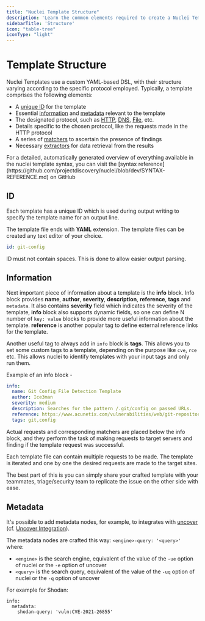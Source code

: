 ```yaml
---
title: "Nuclei Template Structure"
description: 'Learn the common elements required to create a Nuclei Template'
sidebarTitle: 'Structure'
icon: "table-tree"
iconType: "light"
---
```


# Template Structure

Nuclei Templates use a custom YAML-based DSL, with their structure varying according to the specific protocol employed. Typically, a template comprises the following elements:

- A [unique ID](#id) for the template
- Essential [information](#information) and [metadata](#metadata) relevant to the template
- The designated protocol, such as [HTTP](/templates/protocols/http/basic-http), [DNS](/templates/protocols/dns), [File](/templates/protocols/file), etc.
- Details specific to the chosen protocol, like the requests made in the HTTP protocol
- A series of [matchers](/templates/reference/matchers) to ascertain the presence of findings
- Necessary [extractors](/templates/reference/extractors) for data retrieval from the results

<Tip>
For a detailed, automatically generated overview of everything available in the nuclei template syntax, you can visit the [syntax reference](https://github.com/projectdiscovery/nuclei/blob/dev/SYNTAX-REFERENCE.md) on GitHub
</Tip>

## ID

Each template has a unique ID which is used during output writing to specify the template name for an output line.

The template file ends with **YAML** extension. The template files can be created any text editor of your choice.

```yaml
id: git-config
```

ID must not contain spaces. This is done to allow easier output parsing.

## Information

Next important piece of information about a template is the **info** block. Info block provides **name**, **author**, **severity**, **description**, **reference**, **tags** and `metadata`. It also contains **severity** field which indicates the severity of the template, **info** block also supports dynamic fields, so one can define N number of `key: value` blocks to provide more useful information about the template. **reference** is another popular tag to define external reference links for the template.

Another useful tag to always add in `info` block is **tags**. This allows you to set some custom tags to a template, depending on the purpose like `cve`, `rce` etc. This allows nuclei to identify templates with your input tags and only run them.

Example of an info block - 
```yaml
info:
  name: Git Config File Detection Template
  author: Ice3man
  severity: medium
  description: Searches for the pattern /.git/config on passed URLs.
  reference: https://www.acunetix.com/vulnerabilities/web/git-repository-found/
  tags: git,config
```
Actual requests and corresponding matchers are placed below the info block, and they perform the task of making requests to target servers and finding if the template request was successful.

Each template file can contain multiple requests to be made. The template is iterated and one by one the desired requests are made to the target sites.


The best part of this is you can simply share your crafted template with your teammates, triage/security team to replicate the issue on the other side with ease.

## Metadata

It's possible to add metadata nodes, for example, to integrates with [uncover](https://github.com/projectdiscovery/uncover) (cf. [Uncover Integration](https://nuclei.projectdiscovery.io/nuclei/get-started/#uncover-integration)).

The metadata nodes are crafted this way: `<engine>-query: '<query>'` where:

- `<engine>` is the search engine, equivalent of the value of the `-ue` option of nuclei or the `-e` option of uncover
- `<query>` is the search query, equivalent of the value of the `-uq` option of nuclei or the `-q` option of uncover

For example for Shodan:

```
info:
  metadata:
    shodan-query: 'vuln:CVE-2021-26855'
```